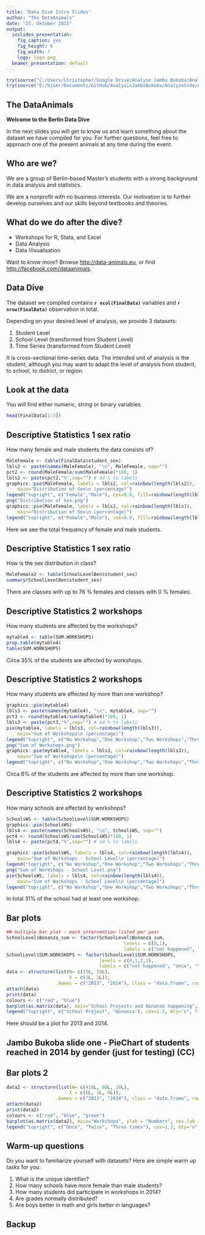 ```yaml
---
title: "Data Dive Intro Slides"
author: "The DataAnimals"
date: "23. Oktober 2015"
output:
  ioslides_presentation:
    fig_caption: yes
    fig_height: 6
    fig_width: 7
    logo: logo.png
  beamer_presentation: default
---
```


```r
try(source("C:/Users/Christopher/Google Drive/Analyse Jambo Bukoba/AnalysisJamboBukoba/AnalyzeCode/AnalyzeData.R"))
try(source("E:/bjoer/Documents/GitHub/AnalysisJamboBukoba/AnalyzeCode/AnalyzeData.R"))
```

## The DataAnimals

**Welcome to the Berlin Data Dive** 

In the next slides you will get to know us and learn something about the dataset we have compiled for you. For further questions, feel free to approach one of the present animals at any time during the event. 


## Who are we?

We are a group of Berlin-based Master's students with a strong background in data analysis and statistics. 

We are a nonprofit with no business interests. Our motivation is to further develop ourselves and our skills beyond textbooks and theories.

## What do we do after the dive?

- Workshops for R, Stata, and Excel
- Data Analysis
- Data Visualisation

Want to know more? 
Browse <http://data-animals.eu>, 
or find <http://facebook.com/dataanimals>.

## Data Dive

The dataset we compiled contains **`r ncol(FinalData)`** variables and **`r nrow(FinalData)`** observation in total.

Depending on your desired level of analysis, we provide 3 datasets:

1. Student Level
2. School Level (transformed from Student Level)
3. Time Series (transformed from Student Level)

It is cross-sectional time-series data. The intended unit of analysis is the student, although you may want to adapt the level of analysis from student, to school, to district, or region.

## Look at the data

You will find either numeric, string or binary variables.
```r
head(FinalData[1:3])
```

## Descriptive Statistics 1 sex ratio

How many female and male students the data consists of?

```r
MaleFemale <- table(FinalData$student_sex)
lbls2 <- paste(names(MaleFemale), "\n", MaleFemale, sep="")
pct2 <- round(MaleFemale/sum(MaleFemale)*100, 1)
lbls2 <- paste(pct2,"%",sep="") # ad % to labels
graphics::pie(MaleFemale, labels = lbls2, col=rainbow(length(lbls2)),
    main="Distribution of Sex\n (percentage)") 
legend("topright", c("Female","Male"), cex=0.8, fill=rainbow(length(lbls2)))
png("Distribution of Sex.png")
graphics::pie(MaleFemale, labels = lbls2, col=rainbow(length(lbls)),
    main="Distribution of Sex\n (percentage)") 
legend("topright", c("Female","Male"), cex=0.8, fill=rainbow(length(lbls2)))
```

Here we see the total frequency of female and male students.

## Descriptive Statistics 1 sex ratio

How is the sex distribution in class?

```r
MaleFemale2 <- table(SchoolLevelBen$student_sex)
summary(SchoolLevelBen$student_sex)
```

There are classes with up to 76 % females and classes with 0 % females.

## Descriptive Statistics 2 workshops

How many students are affected by the workshops?

```r
mytable4 <- table(SUM.WORKSHOPS)
prop.table(mytable4)
table(SUM.WORKSHOPS)
```

Circa 35% of the students are affected by workshops.

## Descriptive Statistics 2 workshops

How many students are affected by more than one workshop?

```r
graphics::pie(mytable4)
lbls3 <- paste(names(mytable4), "\n", mytable4, sep="")
pct3 <- round(mytable4/sum(mytable4)*100, 1)
lbls3 <- paste(pct3,"%",sep="") # ad % to labels
pie(mytable4, labels = lbls3, col=rainbow(length(lbls3)),
    main="Sum of Workshops\n (percentage)") 
legend("topright", c("No Workshop","One Workshop","Two Workshops","Three Workshops"), cex=0.55, fill=rainbow(length(lbls3)))
png("Sum of Workshops.png")
graphics::pie(mytable4, labels = lbls3, col=rainbow(length(lbls3)),
    main="Sum of Workshops\n (percentage)") 
legend("topright", c("No Workshop","One Workshop","Two Workshops","Three Workshops"), cex=0.55, fill=rainbow(length(lbls3)))
```

Circa 6% of the students are affected by more than one workshop.

## Descriptive Statistics 2 workshops

How many schools are affected by workshops?

```r
SchoolsWS <- table(SchoolLevel$SUM.WORKSHOPS)
graphics::pie(SchoolsWS)
lbls4 <- paste(names(SchoolsWS), "\n", SchoolsWS, sep="")
pct4 <- round(SchoolsWS/sum(SchoolsWS)*100, 1)
lbls4 <- paste(pct4,"%",sep="") # ad % to labels

graphics::pie(SchoolsWS, labels = lbls4, col=rainbow(length(lbls4)),
    main="Sum of Workshops - School Level\n (percentage)") 
legend("topright", c("No Workshop","One Workshop","Two Workshops","Three Workshops"), cex=0.55, fill=rainbow(length(lbls4)))
png("Sum of Workshops - School Level.png")
pie(SchoolsWS, labels = lbls4, col=rainbow(length(lbls4)),
    main="Sum of Workshops - School Level\n (percentage)") 
legend("topright", c("No Workshop","One Workshop","Two Workshops","Three Workshops"), cex=0.55, fill=rainbow(length(lbls4)))
```

In total 31% of the school had at least one workshop. 

## Bar plots

```r
## multiple bar plot - each intervention listed per year
SchoolLevel$Bonanza_sum <- factor(SchoolLevel$Bonanza_sum,
                                           levels = c(0,1),
                                           labels = c("not happened", "happened")) 
SchoolLevel$SUM.WORKSHOPS <- factor(SchoolLevel$SUM.WORKSHOPS,
                                  levels = c(0,1,2,3),
                                  labels = c("not happened", "once", "twice", "three times")) 
data <- structure(list(W= c(15L, 58L), 
                       X = c(1L, 2L)), 
                  .Names = c("2013", "2014"), class = "data.frame", row.names = c(NA, -2L))
attach(data)
print(data)
colours <- c("red", "blue")
barplot(as.matrix(data), main="School Projects and Bonanza happening", ylab = "Numbers", cex.lab = 1.5, cex.main = 1.4, beside=TRUE, col=colours)
legend("topright", c("School Project", "Bonanza"), cex=1.3, bty="n", fill=colours)

```

Here should be a plot for 2013 and 2014.

## Jambo Bukoba slide one - PieChart of students reached in 2014 by gender (just for testing) (CC)

## Bar plots 2

```r
data2 <- structure(list(W= c(410L, 60L, 10L), 
                       X = c(6L, 1L, 0L)), 
                  .Names = c("2013", "2014"), class = "data.frame", row.names = c(NA, -3L))
attach(data2)
print(data2)
colours <- c("red", "blue", "green")
barplot(as.matrix(data2), main="Workshops", ylab = "Numbers", cex.lab = 1.5, cex.main = 1.4, beside=TRUE, col=colours)
legend("topright", c("Once", "Twice", "Three times"), cex=1.3, bty="n", fill=colours)

```


## Warm-up questions

Do you want to familiarize yourself with datasets? Here are simple warm up tasks for you:

1. What is the unique identifier?
2. How many schools have more female than male students?
3. How many students did participate in workshops in 2014?
4. Are grades normally distributed?
5. Are boys better in math and girls better in languages?

## Backup